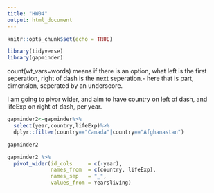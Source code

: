 ```yaml
---
title: "HW04"
output: html_document
---
```


```r
knitr::opts_chunk$set(echo = TRUE)
```

```r
library(tidyverse)
library(gapminder)
```

count(wt_vars=words) means if there is an option, what 
left is the first seperation, right of dash is the next seperation.- here that is part, dimension, seperated by an underscore.


I am going to pivor wider, and aim to have country on left of dash, and lifeExp on right of dash, per year. 


```r
gapminder2<-gapminder%>%
  select(year,country,lifeExp)%>%
  dplyr::filter(country=="Canada"|country=="Afghanastan")

gapminder2

gapminder2 %>% 
  pivot_wider(id_cols     = c(-year),
              names_from  = c(country, lifeExp), 
              names_sep   = "_", 
              values_from = Yearsliving)



```

